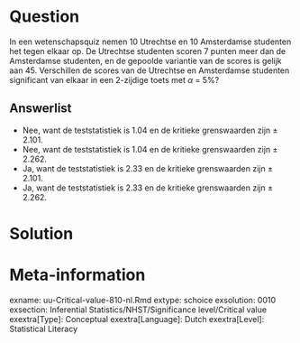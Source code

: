 Question
========
In een wetenschapsquiz nemen 10 Utrechtse en 10 Amsterdamse studenten het tegen elkaar op. De Utrechtse studenten scoren 7 punten meer dan de Amsterdamse studenten, en de gepoolde variantie van de scores is gelijk aan 45. Verschillen de scores van de Utrechtse en Amsterdamse studenten significant van elkaar in een 2-zijdige toets met $\alpha$ = 5%? 
  
Answerlist
----------
* Nee, want de teststatistiek is 1.04 en de kritieke grenswaarden zijn ± 2.101. 
* Nee, want de teststatistiek is 1.04 en de kritieke grenswaarden zijn ± 2.262. 
* Ja, want de teststatistiek is 2.33 en de kritieke grenswaarden zijn ± 2.101. 
* Ja, want de teststatistiek is 2.33 en de kritieke grenswaarden zijn ± 2.262. 


Solution
========
  




Meta-information
================
exname: uu-Critical-value-810-nl.Rmd
extype: schoice
exsolution: 0010
exsection: Inferential Statistics/NHST/Significance level/Critical value
exextra[Type]: Conceptual
exextra[Language]: Dutch
exextra[Level]: Statistical Literacy
